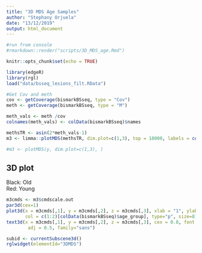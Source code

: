 ```yaml
---
title: "3D MDS Age Samples"
author: "Stephany Orjuela"
date: "13/12/2019"
output: html_document
---
```


```r

#run from console
#rmarkdown::render("scripts/3D_MDS_age.Rmd")

knitr::opts_chunk$set(echo = TRUE)

library(edgeR)
library(rgl)
load("data/bsseq_lesions_filt.RData")
```


```r
#Get Cov and meth
cov <- getCoverage(bismarkBSseq, type = "Cov")
meth <- getCoverage(bismarkBSseq, type = "M")

meth_vals <- meth /cov
colnames(meth_vals) <- colData(bismarkBSseq)$names

methsTR <- asin(2*meth_vals-1)
m3 <- limma::plotMDS(methsTR, dim.plot=c(1,3), top = 10000, labels = colnames(meth_vals))

#m3 <- plotMDS(y, dim.plot=c(1,3), )
```

## 3D plot
Black: Old  
Red: Young

```r
m3cmds <- m3$cmdscale.out
par3d(cex=1)
plot3d(x = m3cmds[,1], y = m3cmds[,2], z = m3cmds[,3], xlab = "1", ylab = "2", zlab = "3", 
       col = c(1:2)[colData(bismarkBSseq)$age_group], type="p", size=8)
text3d(x = m3cmds[,1], y = m3cmds[,2], z = m3cmds[,3], cex = 0.8, font = 1, text = colnames(meth_vals), 
        adj = 0.5, family="sans") 

subid <- currentSubscene3d()
rglwidget(elementId="3DMDS")
```